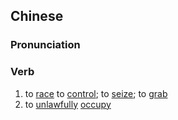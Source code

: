 ==Chinese==
{{zh-forms|s=抢占|t2=搶佔}}

===Pronunciation===
{{zh-pron
|m=qiǎngzhàn
|c=coeng2 zim3
|mn=qz,xm:chhiúⁿ-chiàm/zz:chhióⁿ-chiàm
|cat=v
}}

===Verb===
{{zh-verb}}

# to [[race]] to [[control]]; to [[seize]]; to [[grab]]
# to [[unlawful]]ly [[occupy]]